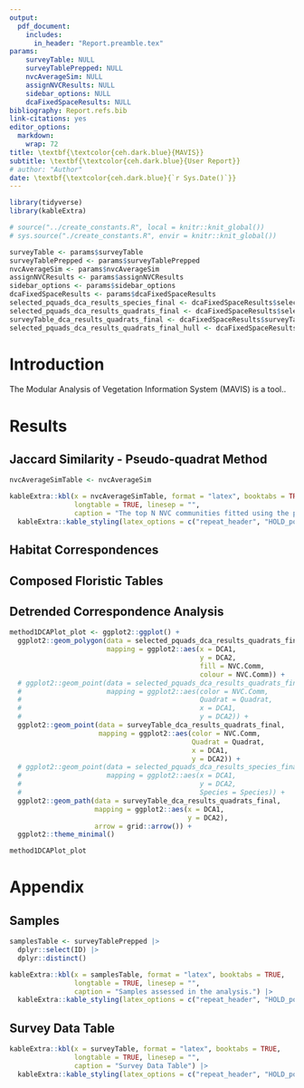 ```yaml
---
output: 
  pdf_document:
    includes:
      in_header: "Report.preamble.tex"
params: 
    surveyTable: NULL
    surveyTablePrepped: NULL
    nvcAverageSim: NULL
    assignNVCResults: NULL
    sidebar_options: NULL
    dcaFixedSpaceResults: NULL
bibliography: Report.refs.bib
link-citations: yes
editor_options: 
  markdown: 
    wrap: 72
title: \textbf{\textcolor{ceh.dark.blue}{MAVIS}}
subtitle: \textbf{\textcolor{ceh.dark.blue}{User Report}}
# author: "Author"
date: \textbf{\textcolor{ceh.dark.blue}{`r Sys.Date()`}}
---
```


```r
library(tidyverse)
library(kableExtra)
```

```r

# source("../create_constants.R", local = knitr::knit_global())
# sys.source("./create_constants.R", envir = knitr::knit_global())

surveyTable <- params$surveyTable
surveyTablePrepped <- params$surveyTablePrepped
nvcAverageSim <- params$nvcAverageSim
assignNVCResults <- params$assignNVCResults
sidebar_options <- params$sidebar_options
dcaFixedSpaceResults <- params$dcaFixedSpaceResults
selected_pquads_dca_results_species_final <- dcaFixedSpaceResults$selected_pquads_dca_results_species
selected_pquads_dca_results_quadrats_final <- dcaFixedSpaceResults$selected_pquads_dca_results_quadrats_final
surveyTable_dca_results_quadrats_final <- dcaFixedSpaceResults$surveyTable_dca_results_quadrats_final
selected_pquads_dca_results_quadrats_final_hull <- dcaFixedSpaceResults$selected_pquads_dca_results_quadrats_final_hull

```

# Introduction
The Modular Analysis of Vegetation Information System (MAVIS) is a tool..


\newpage
# Results

## Jaccard Similarity - Pseudo-quadrat Method

```r

nvcAverageSimTable <- nvcAverageSim

kableExtra::kbl(x = nvcAverageSimTable, format = "latex", booktabs = TRUE,
                longtable = TRUE, linesep = "",
                caption = "The top N NVC communities fitted using the pseudo-quadrat method.") |>
  kableExtra::kable_styling(latex_options = c("repeat_header", "HOLD_position"))

```

\newpage
## Habitat Correspondences

\newpage
## Composed Floristic Tables

\newpage
## Detrended Correspondence Analysis

```r

method1DCAPlot_plot <- ggplot2::ggplot() +
  ggplot2::geom_polygon(data = selected_pquads_dca_results_quadrats_final_hull, alpha = 0.2,
                        mapping = ggplot2::aes(x = DCA1, 
                                               y = DCA2, 
                                               fill = NVC.Comm, 
                                               colour = NVC.Comm)) +
  # ggplot2::geom_point(data = selected_pquads_dca_results_quadrats_final,
  #                     mapping = ggplot2::aes(color = NVC.Comm, 
  #                                            Quadrat = Quadrat, 
  #                                            x = DCA1,
  #                                            y = DCA2)) +
  ggplot2::geom_point(data = surveyTable_dca_results_quadrats_final,
                      mapping = ggplot2::aes(color = NVC.Comm,
                                             Quadrat = Quadrat,
                                             x = DCA1,
                                             y = DCA2)) +
  # ggplot2::geom_point(data = selected_pquads_dca_results_species_final,
  #                     mapping = ggplot2::aes(x = DCA1, 
  #                                            y = DCA2,
  #                                            Species = Species)) +
  ggplot2::geom_path(data = surveyTable_dca_results_quadrats_final,
                     mapping = ggplot2::aes(x = DCA1,
                                            y = DCA2),
                     arrow = grid::arrow()) +
  ggplot2::theme_minimal()

method1DCAPlot_plot

```


\newpage
# Appendix

## Samples

```r

samplesTable <- surveyTablePrepped |>
  dplyr::select(ID) |>
  dplyr::distinct()

kableExtra::kbl(x = samplesTable, format = "latex", booktabs = TRUE,
                longtable = TRUE, linesep = "",
                caption = "Samples assessed in the analysis.") |>
  kableExtra::kable_styling(latex_options = c("repeat_header", "HOLD_position"))

```

## Survey Data Table

```r

kableExtra::kbl(x = surveyTable, format = "latex", booktabs = TRUE,
                longtable = TRUE, linesep = "",
                caption = "Survey Data Table") |>
  kableExtra::kable_styling(latex_options = c("repeat_header", "HOLD_position"))

```

